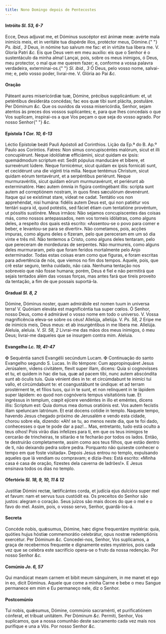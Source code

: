 ```yaml
---
title: Nono Domingo depois de Pentecostes
---
```


<h4 class="text-center">
  Intróito <em>Sl. 53, 6-7</em>
</h4>
<div class="grid grid-cols-2 gap-5">
  <span class="text-justify">
    Ecce, Deus adjuvat me, et Dóminus suscéptor est ánimæ meæ: avérte mala
    inimícis meis, et in veritáte tua dispérde illos, protéctor meus, Dómine.{" "}
    <em>Ps. ibid., 3</em> Deus, in nómine tuo salvum me fac: et in virtúte tua
    libera me. V. Gloria Patri <em>&c.</em>
  </span>
  <span class="text-justify">
    Eis que Deus vem em meu auxílio: eis que o Senhor é o sustentáculo da minha
    alma! Lançai, pois, sobre os meus inimigos, ó Deus, meu protector, o mal que
    me querem fazer; e, conforme a vossa palavra verdadeira, exterminai-os.{" "}
    <em>Sl. ibid., 3</em> Ó Deus, pelo vosso nome, salvai-me; e, pelo vosso
    poder, livrai-me. V. Glória ao Pai <em>&c.</em>
  </span>
</div>

<h4 class="text-center">Oração</h4>
<div class="grid grid-cols-2 gap-5">
  <span class="text-justify">
    Páteant aures misericórdiæ tuæ, Dómine, précibus supplicántium: et, ut
    peténtibus desideráta concédas; fac eos quæ tibi sunt plácita, postuláre.
    Per Dóminum <em>&c.</em>
  </span>
  <span class="text-justify">
    Que os ouvidos da vossa misericórdia, Senhor, sejam atentos às preces dos
    vossos suplicantes; e, para que lhes concedais o que Vos suplicam,
    inspirai-os a que Vos peçam o que seja do vosso agrado. Por nosso Senhor{" "}
    <em>&c.</em>
  </span>
</div>

<h4 class="text-center">
  Epístola <em>1 Cor. 10, 6-13</em>
</h4>
<div class="grid grid-cols-2 gap-5">
  <span class="text-justify">
    Léctio Epístolæ beáti Pauli Apóstoli ad Corinthios.
  </span>
  <span class="text-justify">
    Lição da Ep.ª do B. Ap.º Paulo aos Coríntios.
  </span>
  <span class="text-justify">
    Fatres: Non simus concupiscéntes malórum, sicut et illi concupiérunt. Neque
    idolólatræ efficiámini, sicut quidam ex ipsis: quemádmodum scriptum est:
    Sedit pópulus manducáre et bíbere, et surrexérunt lúdere. Neque fornicémur,
    sicut quidam ex ipsis fornicáti sunt, et cecidérunt una die vigínti tria
    mília. Neque tentémus Christum, sicut quidam eórum tentavérunt, et a
    serpéntibus periérunt. Neque murmuravéritis, sicut quidam eórum
    murmuravérunt, et periérunt ab exterminatóre. Hæc autem ómnia in figúra
    contingébant illis: scripta sunt autem ad correptiónem nostram, in quos
    fines sæculórum devenérunt. Itaque qui se exístimat stare, vídeat ne cadat.
    Tentátio vos non apprehéndat, nisi humána: fidélis autem Deus est, qui non
    patiétur vos tentári supra id, quod potéstis, sed fáciet étiam cum
    tentatióne provéntum, ut póssitis sustinére.
  </span>
  <span class="text-justify">
    Meus irmãos: Não sejamos concupiscentes das coisas más, como nossos
    antepassados, nem vos torneis idólatras, como alguns deles, a respeito dos
    quais está escrito: «Assentou-se o povo para comer e beber, e levantou-se
    para se divertir». Não cometamos, pois, acções impuras, como alguns deles o
    fizeram, pelo que pereceram em um só dia vinte e três mil. Não tentemos a
    Cristo, como alguns deles tentaram, pelo que pereceram de mordeduras de
    serpentes. Não murmureis, como alguns deles murmuraram, pelo que foram
    feridos mortalmente pelo Anjo exterminador. Todas estas coisas eram como que
    figuras, e foram escritas para advertência de nós, que viemos no fim dos
    tempos. Aquele, pois, que crê estar seguro, tenha cuidado, não caia. Nenhuma
    tentação nos sobreveio que não fosse humana; porém, Deus é fiel e não
    permitirá que sejais tentados além das vossas forças, mas antes fará que
    tireis proveito da tentação, a fim de que possais suportá-la.
  </span>
</div>

<h4 class="text-center">
  Gradual <em>Sl. 8, 2</em>
</h4>
<div class="grid grid-cols-2 gap-5">
  <span class="text-justify">
    Dómine, Dóminus noster, quam admirábile est nomen tuum in universa terra! V.
    Quóniam eleváta est magnificéntia tua super cœlos.
  </span>
  <span class="text-justify">
    Ó Senhor, nosso Deus, como é admirável o vosso nome em todo o universo. V.
    Vossa magnificência eleva-se sobre os céus!
  </span>
  <span class="text-justify">
    Allelúja, allelúja. V. <em>Ps. 58, 2</em> Eripe me de inimícis meis, Deus
    meus: et ab insurgéntibus in me líbera me. Allelúja.
  </span>
  <span class="text-justify">
    Aleluia, aleluia. V. <em>Sl. 58, 2</em> Livrai-me das mãos dos meus
    inimigos, ó meu Deus; livrai-me daqueles que se insurgem contra mim.
    Aleluia.
  </span>
</div>

<h4 class="text-center">
  Evangelho <em>Lc. 19, 41-47</em>
</h4>
<div class="grid grid-cols-2 gap-5">
  <span class="text-justify">
    <span class="text-danger">&#10016;</span> Sequéntia sancti Evangélii
    secúndum Lucam.
  </span>
  <span class="text-justify">
    <span class="text-danger">&#10016;</span> Continuação do santo Evangelho
    segundo S. Lucas.
  </span>
  <span class="text-justify">
    In illo témpore: Cum appropinquáret Jesus Jerúsalem, videns civitátem,
    flevit super illam, dicens: Quia si cognovísses et tu, et quidem in hac die
    tua, quæ ad pacem tibi, nunc autem abscóndita sunt ab óculis tuis. Quia
    vénient dies in te: et circúmdabunt te inimíci tui vallo, et circúmdabunt
    te: et coangustábunt te úndique: et ad terram prostérnent te, et fílios
    tuos, qui in te sunt, et non relínquent in te lápidem super lápidem: eo quod
    non cognóveris tempus visitatiónis tuæ. Et ingréssus in templum, cœpit
    ejícere vendéntes in illo et eméntes, dicens illis: Scriptum est: Quia domus
    mea domus oratiónis est. Vos autem fecístis illam speluncam latrónum. Et
    erat docens cotídie in templo.
  </span>
  <span class="text-justify">
    Naquele tempo, havendo Jesus chegado próximo de Jerusalém e vendo esta
    cidade, chorou sobre ela, dizendo: «Ah! se tu, ao menos neste dia, que te
    foi dado, conhecesses o que te pode dar a paz!... Mas, entretanto, tudo está
    oculto a teus olhos! Pois virão dias infelizes para ti, em que os teus
    inimigos te cercarão de trincheiras, te sitiarão e te fecharão por todos os
    lados. Então, te destruirão completamente, assim como aos teus filhos, que
    estão dentro de ti, não deixando pedra sobre pedra. Porquanto não quiseste
    conhecer o tempo em que foste visitada». Depois Jesus entrou no templo,
    expulsando aqueles que lá vendiam ou compravam; e dizia-lhes: Está escrito:
    «Minha casa é casa de oração, fizestes dela caverna de ladrões!». E Jesus
    ensinava todos os dias no templo.
  </span>
</div>

<h4 class="text-center">
  Ofertório <em>Sl. 18, 9, 10, 11 & 12</em>
</h4>
<div class="grid grid-cols-2 gap-5">
  <span class="text-justify">
    Justítiæ Dómini rectæ, lætificántes corda, et judícia ejus dulcióra super
    mel et favum: nam et servus tuus custódit ea.
  </span>
  <span class="text-justify">
    Os preceitos do Senhor são justos: alegram o coração. Seus juízos são mais
    doces do que o mel e o favo do mel. Assim, pois, o vosso servo, Senhor,
    guardá-los-á.
  </span>
</div>

<h4 class="text-center">Secreta</h4>
<div class="grid grid-cols-2 gap-5">
  <span class="text-justify">
    Concéde nobis, quǽsumus, Dómine, hæc digne frequentáre mystéria: quia,
    quóties hujus hóstiæ commemorátio celebrátur, opus nostræ redemptiónis
    exercétur. Per Dóminum <em>&c.</em>
  </span>
  <span class="text-justify">
    Concedei-nos, Senhor, Vos suplicamos, a graça de recebermos frequente e
    dignamente estes mystérios, pois cada vez que se celebra este sacrifício
    opera-se o fruto da nossa redenção. Por nosso Senhor <em>&c.</em>
  </span>
</div>

<h4 class="text-center">
  Comúnio <em>Jo. 6, 57</em>
</h4>
<div class="grid grid-cols-2 gap-5">
  <span class="text-justify">
    Qui mandúcat meam carnem et bibit meum sánguinem, in me manet et ego in eo,
    dicit Dóminus.
  </span>
  <span class="text-justify">
    Aquele que come a minha Carne e bebe o meu Sangue permanece em mim e Eu
    permaneço nele, diz o Senhor.
  </span>
</div>

<h4 class="text-center">Postcomúnio</h4>
<div class="grid grid-cols-2 gap-5">
  <span class="text-justify">
    Tui nobis, quǽsumus, Dómine, commúnio sacraménti, et purificatiónem
    cónferat, et tríbuat unitátem. Per Dóminum <em>&c.</em>
  </span>
  <span class="text-justify">
    Permiti, Senhor, Vos suplicamos, que a nossa comunhão deste sacramento cada
    vez mais nos purifique e una a Vós. Por nosso Senhor <em>&c.</em>
  </span>
</div>
